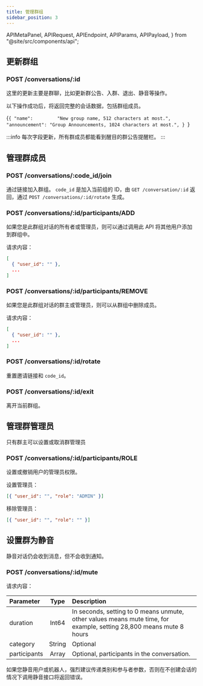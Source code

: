 ```yaml
---
title: 管理群组
sidebar_position: 3
---
```


  APIMetaPanel,
  APIRequest,
  APIEndpoint,
  APIParams,
  APIPayload,
} from "@site/src/components/api";


## 更新群组

### POST /conversations/:id

这里的更新主要是群聊，比如更新群公告、入群、退出、静音等操作。

以下操作成功后，将返回完整的会话数据，包括群组成员。

<APIEndpoint url="/conversations/:id" />

<APIMetaPanel scope="Authorized" />

<APIParams p-id="The conversation's id." p-id-required={true} />

<APIPayload>{`{
  "name":         "New group name, 512 characters at most.",
  "announcement": "Group Announcements, 1024 characters at most.",
}
`}</APIPayload>

:::info
每次字段更新，所有群成员都能看到醒目的群公告提醒栏。
:::

<APIRequest
  title="Update Conversation info by ID"
  method="POST"
  url="/conversations/928c5c40-769c-3e97-8387-fb1ae0645311 --data PAYLOAD"
/>

<RespConv />

## 管理群成员

### POST /conversations/:code_id/join

通过链接加入群组。 `code_id` 是加入当前组的 ID，由 `GET /conversation/:id` 返回，通过 `POST /conversations/:id/rotate` 生成。

### POST /conversations/:id/participants/ADD

如果您是此群组对话的所有者或管理员，则可以通过调用此 API 将其他用户添加到群组中。

请求内容：

```json
[
  { "user_id": "" },
  ...
]
```

### POST /conversations/:id/participants/REMOVE

如果您是此群组对话的群主或管理员，则可以从群组中删除成员。

请求内容：

```json
[
  { "user_id": "" },
  ...
]
```

### POST /conversations/:id/rotate

重置邀请链接和 `code_id`。

### POST /conversations/:id/exit

离开当前群组。

## 管理群管理员

只有群主可以设置或取消群管理员

### POST /conversations/:id/participants/ROLE

设置或撤销用户的管理员权限。

设置管理员：

```json
[{ "user_id": "", "role": "ADMIN" }]
```

移除管理员：

```json
[{ "user_id": "", "role": "" }]
```

## 设置群为静音

静音对话仍会收到消息，但不会收到通知。

### POST /conversations/:id/mute

请求内容：

| Parameter    |  Type  | Description                                                                                                         |
| :----------- | :----: | :------------------------------------------------------------------------------------------------------------------ |
| duration     | Int64  | In seconds, setting to 0 means unmute, other values means mute time, for example, setting 28,800 means mute 8 hours |
| category     | String | Optional                                                                                                            |
| participants | Array  | Optional, participants in the conversation.                                                                         |

如果您静音用户或机器人，强烈建议传递类别和参与者参数，否则在不创建会话的情况下调用静音接口将返回错误。
